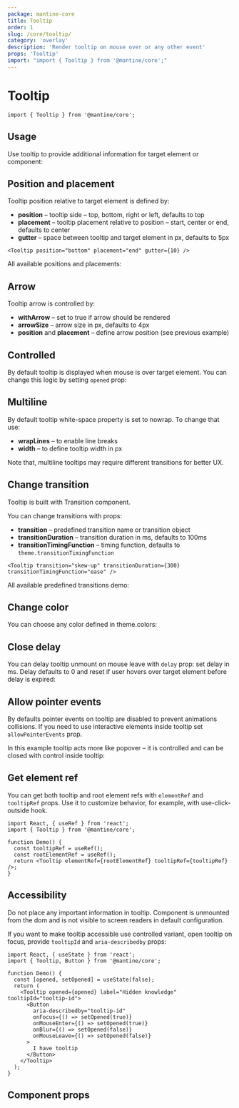 ```yaml
---
package: mantine-core
title: Tooltip
order: 1
slug: /core/tooltip/
category: 'overlay'
description: 'Render tooltip on mouse over or any other event'
props: 'Tooltip'
import: "import { Tooltip } from '@mantine/core';"
---
```



# Tooltip

<PageHeader
  source="mantine-core/src/Tooltip/Tooltip.tsx"
  docs="core/Tooltip.mdx"
  package="@mantine/core"
/>

```tsx
import { Tooltip } from '@mantine/core';
```

## Usage

Use tooltip to provide additional information for target element or component:

<TooltipConfigurator />

## Position and placement

Tooltip position relative to target element is defined by:

- **position** – tooltip side – top, bottom, right or left, defaults to top
- **placement** – tooltip placement relative to position – start, center or end, defaults to center
- **gutter** – space between tooltip and target element in px, defaults to 5px

```tsx
<Tooltip position="bottom" placement="end" gutter={10} />
```

All available positions and placements:

<TooltipPositionsDemo />

## Arrow

Tooltip arrow is controlled by:

- **withArrow** – set to true if arrow should be rendered
- **arrowSize** – arrow size in px, defaults to 4px
- **position** and **placement** – define arrow position (see previous example)

<TooltipArrowDemo />

## Controlled

By default tooltip is displayed when mouse is over target element.
You can change this logic by setting `opened` prop:

<TooltipControlledDemo />

## Multiline

By default tooltip white-space property is set to nowrap. To change that use:

- **wrapLines** – to enable line breaks
- **width** – to define tooltip width in px

Note that, multiline tooltips may require different transitions for better UX.

<TooltipMultilineDemo />

## Change transition

Tooltip is built with <GatsbyLink to="/core/transition/">Transition</GatsbyLink> component.

You can change transitions with props:

- **transition** – predefined transition name or transition object
- **transitionDuration** – transition duration in ms, defaults to 100ms
- **transitionTimingFunction** – timing function, defaults to `theme.transitionTimingFunction`

```tsx
<Tooltip transition="skew-up" transitionDuration={300} transitionTimingFunction="ease" />
```

All available predefined transitions demo:

<TooltipTransitionsDemo />

## Change color

You can choose any color defined in <GatsbyLink to="/pages/theming/#colors">theme.colors</GatsbyLink>:

<TooltipColorsDemo />

## Close delay

You can delay tooltip unmount on mouse leave with `delay` prop: set delay in ms.
Delay defaults to 0 and reset if user hovers over target element before delay is expired:

<TooltipDelayDemo />

## Allow pointer events

By defaults pointer events on tooltip are disabled to prevent animations collisions.
If you need to use interactive elements inside tooltip set `allowPointerEvents` prop.

In this example tooltip acts more like popover –
it is controlled and can be closed with control inside tooltip:

<TooltipComplexDemo />

## Get element ref

You can get both tooltip and root element refs with `elementRef` and `tooltipRef` props.
Use it to customize behavior, for example, with <GatsbyLink to="/hooks/use-click-outside/">use-click-outside</GatsbyLink> hook.

```tsx
import React, { useRef } from 'react';
import { Tooltip } from '@mantine/core';

function Demo() {
  const tooltipRef = useRef();
  const rootElementRef = useRef();
  return <Tooltip elementRef={rootElementRef} tooltipRef={tooltipRef} />;
}
```

## Accessibility

Do not place any important information in tooltip.
Component is unmounted from the dom and is not visible to screen readers in default configuration.

If you want to make tooltip accessible use controlled variant, open tooltip on focus, provide `tooltipId` and `aria-describedby` props:

```tsx
import React, { useState } from 'react';
import { Tooltip, Button } from '@mantine/core';

function Demo() {
  const [opened, setOpened] = useState(false);
  return (
    <Tooltip opened={opened} label="Hidden knowledge" tooltipId="tooltip-id">
      <Button
        aria-describedby="tooltip-id"
        onFocus={() => setOpened(true)}
        onMouseEnter={() => setOpened(true)}
        onBlur={() => setOpened(false)}
        onMouseLeave={() => setOpened(false)}
      >
        I have tooltip
      </Button>
    </Tooltip>
  );
}
```

## Component props

<PropsTable component="Tooltip" />
